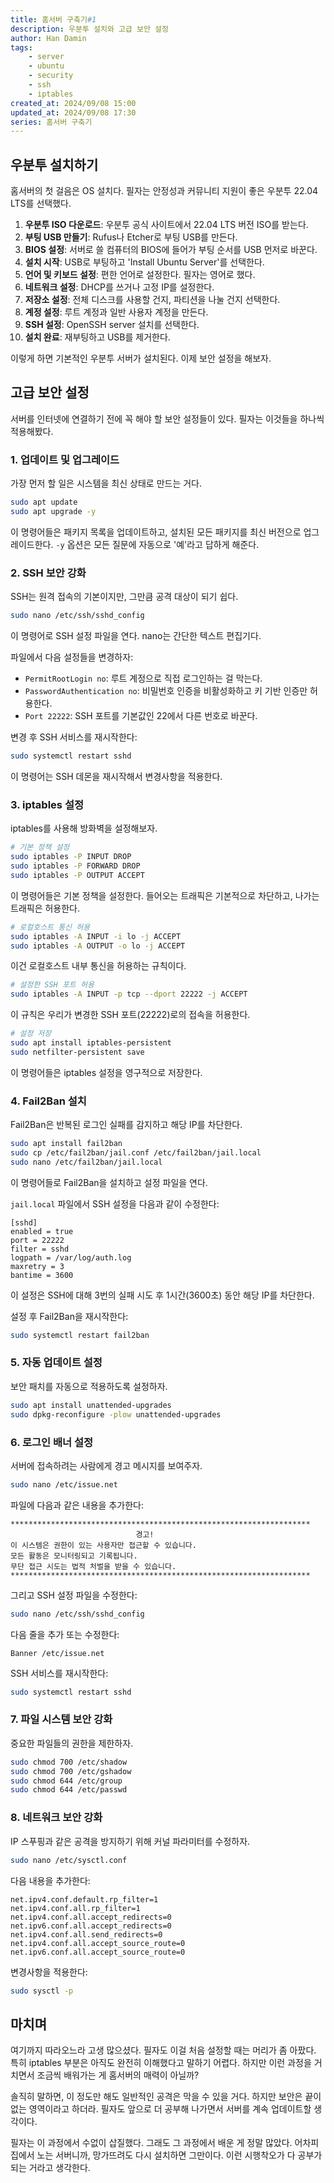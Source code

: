 ```yaml
---
title: 홈서버 구축기#1 
description: 우분투 설치와 고급 보안 설정
author: Han Damin
tags:
    - server
    - ubuntu
    - security
    - ssh
    - iptables
created_at: 2024/09/08 15:00
updated_at: 2024/09/08 17:30
series: 홈서버 구축기
---
```


## 우분투 설치하기

홈서버의 첫 걸음은 OS 설치다. 필자는 안정성과 커뮤니티 지원이 좋은 우분투 22.04 LTS를 선택했다.

1. **우분투 ISO 다운로드**: 우분투 공식 사이트에서 22.04 LTS 버전 ISO를 받는다.
2. **부팅 USB 만들기**: Rufus나 Etcher로 부팅 USB를 만든다.
3. **BIOS 설정**: 서버로 쓸 컴퓨터의 BIOS에 들어가 부팅 순서를 USB 먼저로 바꾼다.
4. **설치 시작**: USB로 부팅하고 'Install Ubuntu Server'를 선택한다.
5. **언어 및 키보드 설정**: 편한 언어로 설정한다. 필자는 영어로 했다.
6. **네트워크 설정**: DHCP를 쓰거나 고정 IP를 설정한다.
7. **저장소 설정**: 전체 디스크를 사용할 건지, 파티션을 나눌 건지 선택한다.
8. **계정 설정**: 루트 계정과 일반 사용자 계정을 만든다.
9. **SSH 설정**: OpenSSH server 설치를 선택한다.
10. **설치 완료**: 재부팅하고 USB를 제거한다.

이렇게 하면 기본적인 우분투 서버가 설치된다. 이제 보안 설정을 해보자.

## 고급 보안 설정

서버를 인터넷에 연결하기 전에 꼭 해야 할 보안 설정들이 있다. 필자는 이것들을 하나씩 적용해봤다.

### 1. 업데이트 및 업그레이드

가장 먼저 할 일은 시스템을 최신 상태로 만드는 거다.

```bash
sudo apt update
sudo apt upgrade -y
```

이 명령어들은 패키지 목록을 업데이트하고, 설치된 모든 패키지를 최신 버전으로 업그레이드한다. `-y` 옵션은 모든 질문에 자동으로 '예'라고 답하게 해준다.

### 2. SSH 보안 강화

SSH는 원격 접속의 기본이지만, 그만큼 공격 대상이 되기 쉽다.

```bash
sudo nano /etc/ssh/sshd_config
```

이 명령어로 SSH 설정 파일을 연다. nano는 간단한 텍스트 편집기다.

파일에서 다음 설정들을 변경하자:

- `PermitRootLogin no`: 루트 계정으로 직접 로그인하는 걸 막는다.
- `PasswordAuthentication no`: 비밀번호 인증을 비활성화하고 키 기반 인증만 허용한다.
- `Port 22222`: SSH 포트를 기본값인 22에서 다른 번호로 바꾼다.

변경 후 SSH 서비스를 재시작한다:

```bash
sudo systemctl restart sshd
```

이 명령어는 SSH 데몬을 재시작해서 변경사항을 적용한다.

### 3. iptables 설정

iptables를 사용해 방화벽을 설정해보자.

```bash
# 기본 정책 설정
sudo iptables -P INPUT DROP
sudo iptables -P FORWARD DROP
sudo iptables -P OUTPUT ACCEPT
```

이 명령어들은 기본 정책을 설정한다. 들어오는 트래픽은 기본적으로 차단하고, 나가는 트래픽은 허용한다.

```bash
# 로컬호스트 통신 허용
sudo iptables -A INPUT -i lo -j ACCEPT
sudo iptables -A OUTPUT -o lo -j ACCEPT
```

이건 로컬호스트 내부 통신을 허용하는 규칙이다.

```bash
# 설정한 SSH 포트 허용
sudo iptables -A INPUT -p tcp --dport 22222 -j ACCEPT
```

이 규칙은 우리가 변경한 SSH 포트(22222)로의 접속을 허용한다.

```bash
# 설정 저장
sudo apt install iptables-persistent
sudo netfilter-persistent save
```

이 명령어들은 iptables 설정을 영구적으로 저장한다.

### 4. Fail2Ban 설치

Fail2Ban은 반복된 로그인 실패를 감지하고 해당 IP를 차단한다.

```bash
sudo apt install fail2ban
sudo cp /etc/fail2ban/jail.conf /etc/fail2ban/jail.local
sudo nano /etc/fail2ban/jail.local
```

이 명령어들로 Fail2Ban을 설치하고 설정 파일을 연다.

`jail.local` 파일에서 SSH 설정을 다음과 같이 수정한다:

```
[sshd]
enabled = true
port = 22222
filter = sshd
logpath = /var/log/auth.log
maxretry = 3
bantime = 3600
```

이 설정은 SSH에 대해 3번의 실패 시도 후 1시간(3600초) 동안 해당 IP를 차단한다.

설정 후 Fail2Ban을 재시작한다:

```bash
sudo systemctl restart fail2ban
```

### 5. 자동 업데이트 설정

보안 패치를 자동으로 적용하도록 설정하자.

```bash
sudo apt install unattended-upgrades
sudo dpkg-reconfigure -plow unattended-upgrades
```

### 6. 로그인 배너 설정

서버에 접속하려는 사람에게 경고 메시지를 보여주자.

```bash
sudo nano /etc/issue.net
```

파일에 다음과 같은 내용을 추가한다:

```
*******************************************************************
                            경고!
이 시스템은 권한이 있는 사용자만 접근할 수 있습니다.
모든 활동은 모니터링되고 기록됩니다.
무단 접근 시도는 법적 처벌을 받을 수 있습니다.
*******************************************************************
```

그리고 SSH 설정 파일을 수정한다:

```bash
sudo nano /etc/ssh/sshd_config
```

다음 줄을 추가 또는 수정한다:

```
Banner /etc/issue.net
```

SSH 서비스를 재시작한다:

```bash
sudo systemctl restart sshd
```

### 7. 파일 시스템 보안 강화

중요한 파일들의 권한을 제한하자.

```bash
sudo chmod 700 /etc/shadow
sudo chmod 700 /etc/gshadow
sudo chmod 644 /etc/group
sudo chmod 644 /etc/passwd
```

### 8. 네트워크 보안 강화

IP 스푸핑과 같은 공격을 방지하기 위해 커널 파라미터를 수정하자.

```bash
sudo nano /etc/sysctl.conf
```

다음 내용을 추가한다:

```
net.ipv4.conf.default.rp_filter=1
net.ipv4.conf.all.rp_filter=1
net.ipv4.conf.all.accept_redirects=0
net.ipv6.conf.all.accept_redirects=0
net.ipv4.conf.all.send_redirects=0
net.ipv4.conf.all.accept_source_route=0
net.ipv6.conf.all.accept_source_route=0
```

변경사항을 적용한다:

```bash
sudo sysctl -p
```

## 마치며

여기까지 따라오느라 고생 많으셨다. 필자도 이걸 처음 설정할 때는 머리가 좀 아팠다. 특히 iptables 부분은 아직도 완전히 이해했다고 말하기 어렵다. 하지만 이런 과정을 거치면서 조금씩 배워가는 게 홈서버의 매력이 아닐까?

솔직히 말하면, 이 정도만 해도 일반적인 공격은 막을 수 있을 거다. 하지만 보안은 끝이 없는 영역이라고 하더라. 필자도 앞으로 더 공부해 나가면서 서버를 계속 업데이트할 생각이다.


필자는 이 과정에서 수없이 삽질했다. 그래도 그 과정에서 배운 게 정말 많았다. 어차피 집에서 노는 서버니까, 망가뜨려도 다시 설치하면 그만이다. 이런 시행착오가 다 공부가 되는 거라고 생각한다.
